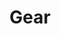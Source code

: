 ---
title: "Gear"
meta_title: "Gear craft"
description: "Craft de Gear"
rank: "c"
draft: false
name: "Gear"
recipe_img: "https://wiki.pokexgames.com/images/0/06/Gear.png"
level: 42
craft_time: 300
result: 1
value_npc: 1
ingredients:
  - name: "Screw"
    quantity: 2000
    item_img: "https://wiki.pokexgames.com/images/5/59/Screw.png"
    value_npc: 1
---
